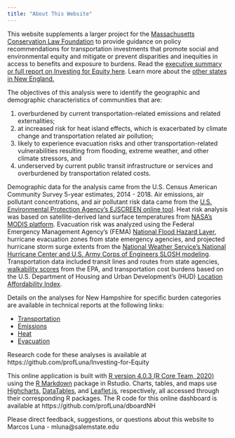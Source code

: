 ```yaml
---
title: "About This Website"
---
```


This website supplements a larger project for the [Massachusetts Conservation Law Foundation](https://www.clf.org/serving-new-england/massachusetts/) to provide guidance on policy recommendations for transportation investments that promote social and environmental equity and mitigate or prevent disparities and inequities in access to benefits and exposure to burdens. Read the [executive summary or full report on Investing for Equity here](../reports/Transportation Equitable Investment Report FINAL.pdf). Learn more about the [other states in New England.](http://dgl.salemstate.edu/luna/InvestingForEquity/ "Investing for Equity in New England landing page")

The objectives of this analysis were to identify the geographic and demographic characteristics of communities that are:

1. overburdened by current transportation-related emissions and related externalities; 
2. at increased risk for heat island effects, which is exacerbated by climate change and transportation related air pollution;
3. likely to experience evacuation risks and other transportation-related vulnerabilities resulting from flooding, extreme weather, and other climate stressors, and
4. underserved by current public transit infrastructure or services and overburdened by transportation related costs.

Demographic data for the analysis came from the U.S. Census American Community Survey 5-year estimates, 2014 - 2018. 
Air emissions, air pollutant concentrations, and air pollutant risk data came from the [U.S. Environmental Protection Agency's EJSCREEN online tool](https://www.epa.gov/ejscreen). 
Heat risk analysis was based on satellite-derived land surface temperatures from [NASA's MODIS platform](https://modis.gsfc.nasa.gov/data/dataprod/mod11.php). 
Evacuation risk was analyzed using the Federal Emergency Management Agency's (FEMA) [National Flood Hazard Layer](https://msc.fema.gov/portal/advanceSearch), hurricane evacuation zones from state emergency agencies, and projected hurricane storm surge extents from the [National Weather Service's National Hurricane Center and U.S. Army Corps of Engineers SLOSH modeling](https://www.nhc.noaa.gov/nationalsurge/). 
Transportation data included transit lines and routes from state agencies,  [walkability scores](https://www.epa.gov/smartgrowth/smart-location-mapping#walkability) from the EPA, and transportation cost burdens based on the U.S. Department of Housing and Urban Development's (HUD) [Location Affordability Index](https://www.hudexchange.info/programs/location-affordability-index/about/).

Details on the analyses for New Hampshire for specific burden categories are available in technical reports at the following links:

* [Transportation](reports/Transport_New HampshirePDF.pdf)
* [Emissions](reports/Emissions_New HampshirePDF.pdf)
* [Heat](reports/LST_New HampshirePDF.pdf)
* [Evacuation](reports/Evacuation_New HampshirePDF.pdf)

Research code for these analyses is available at https://github.com/profLuna/Investing-for-Equity

This online application is built with [R version 4.0.3 (R Core Team, 2020)](https://www.r-project.org/) using the [R Markdown](https://rmarkdown.rstudio.com/) package in Rstudio. Charts, tables, and maps use [Highcharts](http://www.highcharts.com/),  [DataTables](https://datatables.net/), and [Leaflet.js](http://leafletjs.com/), respectively, all accessed through their corresponding R packages.  The R code for this online dashboard is available at https://github.com/profLuna/dboardNH

Please direct feedback, suggestions, or questions about this website to Marcos Luna - mluna@salemstate.edu
